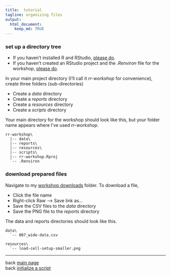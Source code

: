 ```yaml
---
title:  tutorial
tagline: organizing files
output: 
  html_document:
    keep_md: TRUE
---
```


### set up a directory tree

- If you haven't installed R and RStudio, [please do](002_pre-hw.html). 
- If you haven't created an RStudio project and the *.Renviron* file for the workshop, [please do](002_pre-hw.html). 


In your main project directory (I'll call it *rr-workshop* for convenience), create three folders (sub-directories)

- Create a *data* directory
- Create a *reports* directory
- Create a *resources* directory
- Create a *scripts* directory

Your main directory for the workshop should look like this, but your folder name appears where I've used *rr-workshop*. 

```
rr-workshop\
  |-- data\
  |-- reports\
  |-- resources\
  |-- scripts\
  |-- rr-workshop.Rproj
  `-- .Renviron
```




### download prepared files 
 
Navigate to my [workshop downloads](https://github.com/DSR-RHIT/creating-reproducible-reports/tree/gh-pages/resources) folder. To download a file, 

- Click the file name 
- Right-click Raw --> Save link as... 
- Save the CSV files to the *data* directory 
- Save the PNG file to the *reports* directory 

The data and reports directories should look like this. 

```
data\
  `-- 007_wide-data.csv
  
resources\
  `-- load-cell-setup-smaller.png
```






--- 
back [main page](../index.html)<br> 
back [initialize a script](005_initialize-script.html)
